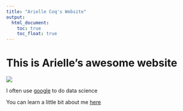 ```yaml
---
title: "Arielle Coq's Website"
output: 
  html_document:
    toc: true
    toc_float: true
---
```


# This is Arielle's awesome website

![](https://media.giphy.com/media/drXGoW1iudhKw/giphy.gif)

I often use [google](google.com) to do data science 

You can learn a little bit about me [here](About_Me.html)


###
